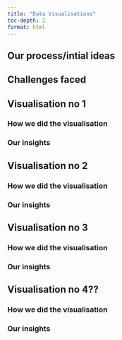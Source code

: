 ```yaml
---
title: "Data Visualisations"
toc-depth: 2 
format: html
---
```


## Our process/intial ideas

## Challenges faced

## Visualisation no 1

### How we did the visualisation

### Our insights

## Visualisation no 2

### How we did the visualisation

### Our insights

## Visualisation no 3

### How we did the visualisation

### Our insights

## Visualisation no 4??

### How we did the visualisation

### Our insights